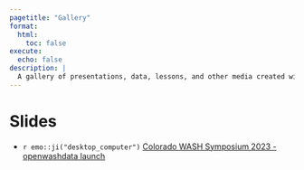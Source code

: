 ```yaml
---
pagetitle: "Gallery"
format:
  html:
    toc: false
execute:
  echo: false
description: |
  A gallery of presentations, data, lessons, and other media created within openwashdata. 
---
```


<script defer data-domain="openwashdata.org" src="https://plausible.io/js/script.js"></script>

# Slides

- `r emo::ji("desktop_computer")` [Colorado WASH Symposium 2023 - openwashdata launch](slides/cu-wash-symposium-2023/index.html) 
